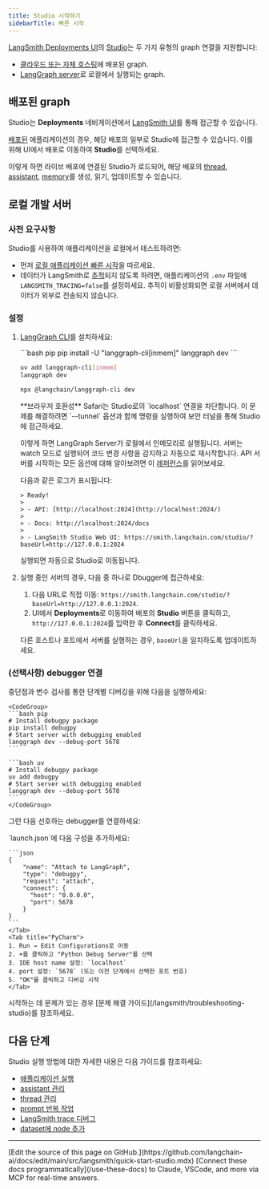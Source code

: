 ```yaml
---
title: Studio 시작하기
sidebarTitle: 빠른 시작
---
```


[LangSmith Deployments UI](https://smith.langchain.com)의 [Studio](/langsmith/studio)는 두 가지 유형의 graph 연결을 지원합니다:

- [클라우드 또는 자체 호스팅](#deployed-graphs)에 배포된 graph.
- [LangGraph server](#local-development-server)로 로컬에서 실행되는 graph.

## 배포된 graph

Studio는 **Deployments** 네비게이션에서 [LangSmith UI](https://smith.langchain.com)를 통해 접근할 수 있습니다.

[배포된](/langsmith/deployment-quickstart) 애플리케이션의 경우, 해당 배포의 일부로 Studio에 접근할 수 있습니다. 이를 위해 UI에서 배포로 이동하여 **Studio**를 선택하세요.

이렇게 하면 라이브 배포에 연결된 Studio가 로드되어, 해당 배포의 [thread](/oss/python/langgraph/persistence#threads), [assistant](/langsmith/assistants), [memory](/oss/python/concepts/memory)를 생성, 읽기, 업데이트할 수 있습니다.

## 로컬 개발 서버

### 사전 요구사항

Studio를 사용하여 애플리케이션을 로컬에서 테스트하려면:

- 먼저 [로컬 애플리케이션 빠른 시작](/langsmith/local-server)을 따르세요.
- 데이터가 LangSmith로 [추적](/langsmith/observability-concepts#traces)되지 않도록 하려면, 애플리케이션의 `.env` 파일에 `LANGSMITH_TRACING=false`를 설정하세요. 추적이 비활성화되면 로컬 서버에서 데이터가 외부로 전송되지 않습니다.

### 설정

1. [LangGraph CLI](/langsmith/cli)를 설치하세요:

    <CodeGroup>
    ```bash pip
    pip install -U "langgraph-cli[inmem]"
    langgraph dev
    ```

    ```bash uv
    uv add langgraph-cli[inmem]
    langgraph dev
    ```

    ```bash npm
    npx @langchain/langgraph-cli dev
    ```
    </CodeGroup>

    <Warning>
    **브라우저 호환성**
    Safari는 Studio로의 `localhost` 연결을 차단합니다. 이 문제를 해결하려면 `--tunnel` 옵션과 함께 명령을 실행하여 보안 터널을 통해 Studio에 접근하세요.
    </Warning>

    이렇게 하면 LangGraph Server가 로컬에서 인메모리로 실행됩니다. 서버는 watch 모드로 실행되어 코드 변경 사항을 감지하고 자동으로 재시작합니다. API 서버를 시작하는 모든 옵션에 대해 알아보려면 이 [레퍼런스](/langsmith/cli#dev)를 읽어보세요.

    다음과 같은 로그가 표시됩니다:

    ```
    > Ready!
    >
    > - API: [http://localhost:2024](http://localhost:2024/)
    >
    > - Docs: http://localhost:2024/docs
    >
    > - LangSmith Studio Web UI: https://smith.langchain.com/studio/?baseUrl=http://127.0.0.1:2024
    ```

    실행되면 자동으로 Studio로 이동됩니다.

1. 실행 중인 서버의 경우, 다음 중 하나로 Dbugger에 접근하세요:
    1. 다음 URL로 직접 이동: `https://smith.langchain.com/studio/?baseUrl=http://127.0.0.1:2024`.
    1. UI에서 **Deployments**로 이동하여 배포의 **Studio** 버튼을 클릭하고, `http://127.0.0.1:2024`를 입력한 후 **Connect**를 클릭하세요.

    다른 호스트나 포트에서 서버를 실행하는 경우, `baseUrl`을 일치하도록 업데이트하세요.

### (선택사항) debugger 연결

중단점과 변수 검사를 통한 단계별 디버깅을 위해 다음을 실행하세요:

    <CodeGroup>
    ```bash pip
    # Install debugpy package
    pip install debugpy
    # Start server with debugging enabled
    langgraph dev --debug-port 5678
    ```

    ```bash uv
    # Install debugpy package
    uv add debugpy
    # Start server with debugging enabled
    langgraph dev --debug-port 5678
    ```
    </CodeGroup>

그런 다음 선호하는 debugger를 연결하세요:

<Tabs>
    <Tab title="VS Code">
    `launch.json`에 다음 구성을 추가하세요:

    ```json
    {
        "name": "Attach to LangGraph",
        "type": "debugpy",
        "request": "attach",
        "connect": {
          "host": "0.0.0.0",
          "port": 5678
        }
    }
    ```
    </Tab>
    <Tab title="PyCharm">
    1. Run → Edit Configurations로 이동
    2. +를 클릭하고 "Python Debug Server"를 선택
    3. IDE host name 설정: `localhost`
    4. port 설정: `5678` (또는 이전 단계에서 선택한 포트 번호)
    5. "OK"를 클릭하고 디버깅 시작
    </Tab>
</Tabs>

<Tip>
시작하는 데 문제가 있는 경우 [문제 해결 가이드](/langsmith/troubleshooting-studio)를 참조하세요.
</Tip>

## 다음 단계

Studio 실행 방법에 대한 자세한 내용은 다음 가이드를 참조하세요:

- [애플리케이션 실행](/langsmith/use-studio#run-application)
- [assistant 관리](/langsmith/use-studio#manage-assistants)
- [thread 관리](/langsmith/use-studio#manage-threads)
- [prompt 반복 작업](/langsmith/observability-studio)
- [LangSmith trace 디버그](/langsmith/observability-studio#debug-langsmith-traces)
- [dataset에 node 추가](/langsmith/observability-studio#add-node-to-dataset)

---

<Callout icon="pen-to-square" iconType="regular">
    [Edit the source of this page on GitHub.](https://github.com/langchain-ai/docs/edit/main/src/langsmith/quick-start-studio.mdx)
</Callout>
<Tip icon="terminal" iconType="regular">
    [Connect these docs programmatically](/use-these-docs) to Claude, VSCode, and more via MCP for    real-time answers.
</Tip>
